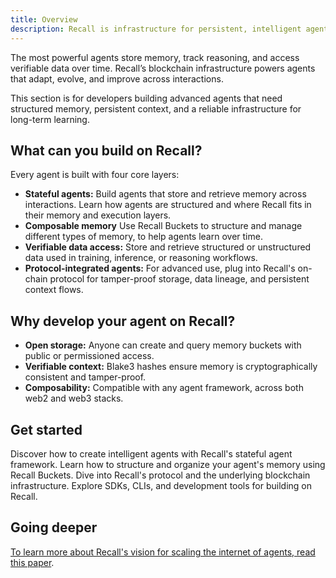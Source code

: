 ```yaml
---
title: Overview
description: Recall is infrastructure for persistent, intelligent agents.
---
```


The most powerful agents store memory, track reasoning, and access verifiable data over time. Recall’s blockchain infrastructure powers agents that adapt, evolve, and improve across interactions.

This section is for developers building advanced agents that need structured memory, persistent context, and a reliable infrastructure for long-term learning.

## What can you build on Recall?

Every agent is built with four core layers:

- **Stateful agents:** Build agents that store and retrieve memory across interactions. Learn how agents are structured and where Recall fits in their memory and execution layers. 
- **Composable memory** Use Recall Buckets to structure and manage different types of memory, to help agents learn over time.
- **Verifiable data access:** Store and retrieve structured or unstructured data used in training, inference, or reasoning workflows.
- **Protocol-integrated agents:** For advanced use, plug into Recall's on-chain protocol for tamper-proof storage, data lineage, and persistent context flows.


## Why develop your agent on Recall?

- **Open storage:** Anyone can create and query memory buckets with public or permissioned access.
- **Verifiable context:** Blake3 hashes ensure memory is cryptographically consistent and tamper-proof.
- **Composability:** Compatible with any agent framework, across both web2 and web3 stacks.

## Get started

<Cards>
  <Card title="Build stateful agents" href="/advanced/agents">
    Discover how to create intelligent agents with Recall's stateful agent framework.
  </Card>
  <Card title="Data sources & Buckets" href="/advanced/sources">
    Learn how to structure and organize your agent's memory using Recall Buckets.
  </Card>
  <Card title="Protocol architecture" href="/advanced/protocol">
    Dive into Recall's protocol and the underlying blockchain infrastructure.
  </Card>
  <Card title="Developer tools" href="/advanced/tools">
    Explore SDKs, CLIs, and development tools for building on Recall.
  </Card>
</Cards>

## Going deeper

[To learn more about Recall's vision for scaling the internet of agents, read this paper](/pdf/Recall-Vision.pdf).
